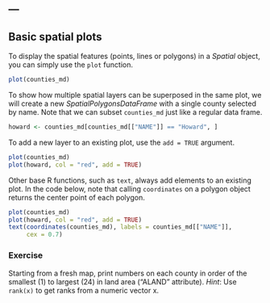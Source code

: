 ---
---

## Basic spatial plots

To display the spatial features (points, lines or polygons) in a *Spatial* object, you can simply use the `plot` function.

```r
plot(counties_md)
```

<!--split-->

To show how multiple spatial layers can be superposed in the same plot,
we will create a new *SpatialPolygonsDataFrame* with a single county selected
by name. Note that we can subset `counties_md` just like a regular data frame.

```r
howard <- counties_md[counties_md[["NAME"]] == "Howard", ]
```

To add a new layer to an existing plot, use the `add = TRUE` argument.

```r
plot(counties_md)
plot(howard, col = "red", add = TRUE)
```

<!--split-->

Other base R functions, such as `text`, always add elements to an existing plot.
In the code below, note that calling `coordinates` on a polygon object returns
the center point of each polygon.

```r
plot(counties_md)
plot(howard, col = "red", add = TRUE)
text(coordinates(counties_md), labels = counties_md[["NAME"]],
     cex = 0.7)
```

<!--split-->

### Exercise

Starting from a fresh map, print numbers on each county in order of the smallest
(1) to largest (24) in land area ("ALAND" attribute). 
*Hint*: Use `rank(x)` to get ranks from a numeric vector x.
